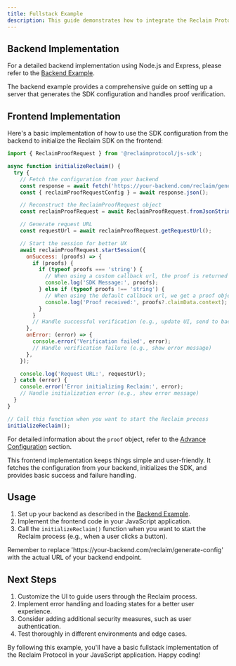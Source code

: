 ```yaml
---
title: Fullstack Example
description: This guide demonstrates how to integrate the Reclaim Protocol JavaScript SDK into a fullstack application. We'll cover both the backend and frontend implementations.
---
```


## Backend Implementation

For a detailed backend implementation using Node.js and Express, please refer to the [Backend Example](/backend/backend-example).

<Callout type="info">
  The backend example provides a comprehensive guide on setting up a server that generates the SDK configuration and
  handles proof verification.
</Callout>

## Frontend Implementation

Here's a basic implementation of how to use the SDK configuration from the backend to initialize the Reclaim SDK on the frontend:

```javascript
import { ReclaimProofRequest } from '@reclaimprotocol/js-sdk';

async function initializeReclaim() {
  try {
    // Fetch the configuration from your backend
    const response = await fetch('https://your-backend.com/reclaim/generate-config');
    const { reclaimProofRequestConfig } = await response.json();

    // Reconstruct the ReclaimProofRequest object
    const reclaimProofRequest = await ReclaimProofRequest.fromJsonString(reclaimProofRequestConfig);

    // Generate request URL
    const requestUrl = await reclaimProofRequest.getRequestUrl();

    // Start the session for better UX
    await reclaimProofRequest.startSession({
      onSuccess: (proofs) => {
        if (proofs) {
          if (typeof proofs === 'string') {
            // When using a custom callback url, the proof is returned to the callback url and we get a message instead of a proof
            console.log('SDK Message:', proofs);
          } else if (typeof proofs !== 'string') {
            // When using the default callback url, we get a proof object in the response
            console.log('Proof received:', proofs?.claimData.context);
          }
        }
        // Handle successful verification (e.g., update UI, send to backend)
      },
      onError: (error) => {
        console.error('Verification failed', error);
        // Handle verification failure (e.g., show error message)
      },
    });

    console.log('Request URL:', requestUrl);
  } catch (error) {
    console.error('Error initializing Reclaim:', error);
    // Handle initialization error (e.g., show error message)
  }
}

// Call this function when you want to start the Reclaim process
initializeReclaim();
```

For detailed information about the `proof` object, refer to the [Advance Configuration](../advance-configurations/advance-options#understanding-the-proof-structure) section.

<Callout type="tip">
  This frontend implementation keeps things simple and user-friendly. It fetches the configuration from your backend,
  initializes the SDK, and provides basic success and failure handling.
</Callout>

## Usage

1. Set up your backend as described in the [Backend Example](/backend/backend-example).
2. Implement the frontend code in your JavaScript application.
3. Call the `initializeReclaim()` function when you want to start the Reclaim process (e.g., when a user clicks a button).

<Callout type="info">
  Remember to replace 'https://your-backend.com/reclaim/generate-config' with the actual URL of your backend endpoint.
</Callout>

## Next Steps

1. Customize the UI to guide users through the Reclaim process.
2. Implement error handling and loading states for a better user experience.
3. Consider adding additional security measures, such as user authentication.
4. Test thoroughly in different environments and edge cases.

By following this example, you'll have a basic fullstack implementation of the Reclaim Protocol in your JavaScript application. Happy coding!
